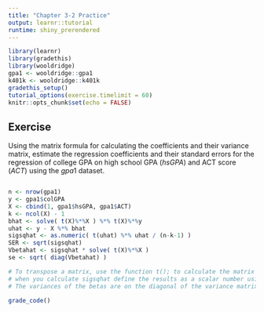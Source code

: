 ```yaml
---
title: "Chapter 3-2 Practice"
output: learnr::tutorial
runtime: shiny_prerendered
---
```


```r
library(learnr)
library(gradethis)
library(wooldridge)
gpa1 <- wooldridge::gpa1
k401k <- wooldridge::k401k
gradethis_setup()
tutorial_options(exercise.timelimit = 60)
knitr::opts_chunk$set(echo = FALSE)
```

## Exercise

Using the matrix formula for calculating the coefficients and their variance matrix, estimate the regression coefficients and their standard errors for the regression of college GPA on high school GPA ($hsGPA$) and ACT score ($ACT$) using the $gpa1$ dataset. 

```r

```

```r
n <- nrow(gpa1)
y <- gpa1$colGPA
X <- cbind(1, gpa1$hsGPA, gpa1$ACT)
k <- ncol(X) - 1
bhat <- solve( t(X)%*%X ) %*% t(X)%*%y
uhat <- y - X %*% bhat
sigsqhat <- as.numeric( t(uhat) %*% uhat / (n-k-1) )
SER <- sqrt(sigsqhat)
Vbetahat <- sigsqhat * solve( t(X)%*%X )
se <- sqrt( diag(Vbetahat) )
```

```r
# To transpose a matrix, use the function t(); to calculate the matrix product use %*%; and to invert a matrix use the solve() function.
# when you calculate sigsqhat define the results as a scalar number using as.numeric().
# The variances of the betas are on the diagonal of the variance matrix; the standard errors are their square root. 
```

```r
grade_code()
```

